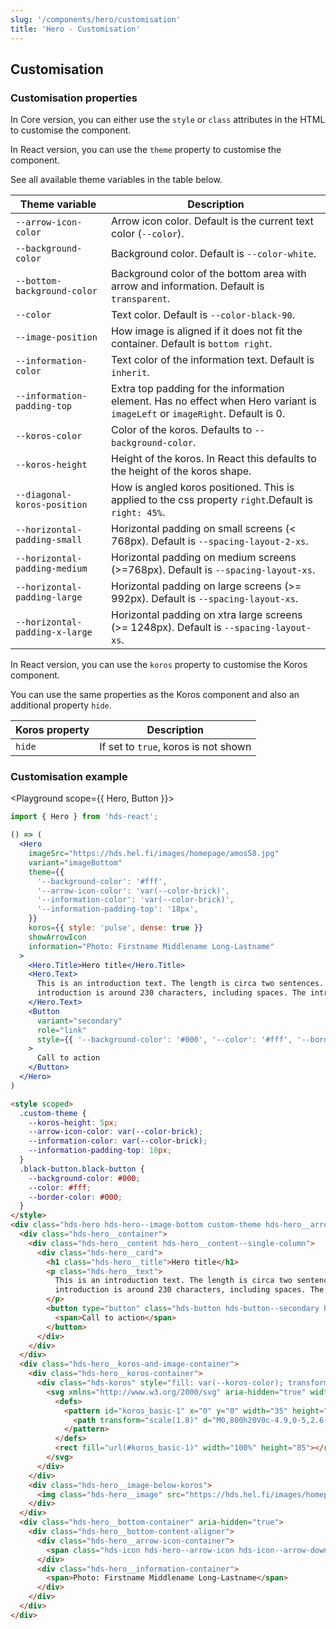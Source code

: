 ```yaml
---
slug: '/components/hero/customisation'
title: 'Hero - Customisation'
---
```




## Customisation

### Customisation properties

In Core version, you can either use the `style` or `class` attributes in the HTML to customise the component.

In React version, you can use the `theme` property to customise the component.

See all available theme variables in the table below.

| Theme variable                 | Description                                                                                                                  |
| ------------------------------ | ---------------------------------------------------------------------------------------------------------------------------- |
| `--arrow-icon-color`           | Arrow icon color. Default is the current text color (`--color`).                                                             |
| `--background-color`           | Background color. Default is `--color-white`.                                                                                |
| `--bottom-background-color`    | Background color of the bottom area with arrow and information. Default is `transparent`.                                    |
| `--color`                      | Text color. Default is `--color-black-90`.                                                                                   |
| `--image-position`             | How image is aligned if it does not fit the container. Default is `bottom right`.                                            |
| `--information-color`          | Text color of the information text. Default is `inherit`.                                                                    |
| `--information-padding-top`    | Extra top padding for the information element. Has no effect when Hero variant is `imageLeft` or `imageRight`. Default is 0. |
| `--koros-color`                | Color of the koros. Defaults to `--background-color`.                                                                        |
| `--koros-height`               | Height of the koros. In React this defaults to the height of the koros shape.                                                |
| `--diagonal-koros-position`    | How is angled koros positioned. This is applied to the css property `right`.Default is `right: 45%`.                         |
| `--horizontal-padding-small`   | Horizontal padding on small screens (< 768px). Default is `--spacing-layout-2-xs`.                                           |
| `--horizontal-padding-medium`  | Horizontal padding on medium screens (>=768px). Default is `--spacing-layout-xs`.                                            |
| `--horizontal-padding-large`   | Horizontal padding on large screens (>= 992px). Default is `--spacing-layout-xs`.                                            |
| `--horizontal-padding-x-large` | Horizontal padding on xtra large screens (>= 1248px). Default is `--spacing-layout-xs`.                                      |

In React version, you can use the `koros` property to customise the Koros component.

You can use the same properties as the <Link href="/components/koros/customisation">Koros component</Link> and also an additional property `hide`.

| Koros property | Description                          |
| -------------- | ------------------------------------ |
| `hide`         | If set to `true`, koros is not shown |

### Customisation example

<Playground scope={{ Hero, Button }}>

```jsx
import { Hero } from 'hds-react';

() => (
  <Hero
    imageSrc="https://hds.hel.fi/images/homepage/amos58.jpg"
    variant="imageBottom"
    theme={{
      '--background-color': '#fff',
      '--arrow-icon-color': 'var(--color-brick)',
      '--information-color': 'var(--color-brick)',
      '--information-padding-top': '18px',
    }}
    koros={{ style: 'pulse', dense: true }}
    showArrowIcon
    information="Photo: Firstname Middlename Long-Lastname"
  >
    <Hero.Title>Hero title</Hero.Title>
    <Hero.Text>
      This is an introduction text. The length is circa two sentences. The suitable total length of the title and
      introduction is around 230 characters, including spaces. The intro ends with a period.
    </Hero.Text>
    <Button
      variant="secondary"
      role="link"
      style={{ '--background-color': '#000', '--color': '#fff', '--border-color': '#000' }}
    >
      Call to action
    </Button>
  </Hero>
)
```

```html
<style scoped>
  .custom-theme {
    --koros-height: 5px;
    --arrow-icon-color: var(--color-brick);
    --information-color: var(--color-brick);
    --information-padding-top: 18px;
  }
  .black-button.black-button {
    --background-color: #000;
    --color: #fff;
    --border-color: #000;
  }
</style>
<div class="hds-hero hds-hero--image-bottom custom-theme hds-hero__arrow-icon-spacing-after">
  <div class="hds-hero__container">
    <div class="hds-hero__content hds-hero__content--single-column">
      <div class="hds-hero__card">
        <h1 class="hds-hero__title">Hero title</h1>
        <p class="hds-hero__text">
          This is an introduction text. The length is circa two sentences. The suitable total length of the title and
          introduction is around 230 characters, including spaces. The intro ends with a period.
        </p>
        <button type="button" class="hds-button hds-button--secondary hds-button--theme-black black-button" role="link">
          <span>Call to action</span>
        </button>
      </div>
    </div>
  </div>
  <div class="hds-hero__koros-and-image-container">
    <div class="hds-hero__koros-container">
      <div class="hds-koros" style="fill: var(--koros-color); transform: scaleY(-1);">
        <svg xmlns="http://www.w3.org/2000/svg" aria-hidden="true" width="100%" height="85">
          <defs>
            <pattern id="koros_basic-1" x="0" y="0" width="35" height="85" patternUnits="userSpaceOnUse">
              <path transform="scale(1.8)" d="M0,800h20V0c-4.9,0-5,2.6-9.9,2.6S5,0,0,0V800z"></path>
            </pattern>
          </defs>
          <rect fill="url(#koros_basic-1)" width="100%" height="85"></rect>
        </svg>
      </div>
    </div>
    <div class="hds-hero__image-below-koros">
      <img class="hds-hero__image" src="https://hds.hel.fi/images/homepage/amos58.jpg" aria-hidden="true" alt="" />
    </div>
  </div>
  <div class="hds-hero__bottom-container" aria-hidden="true">
    <div class="hds-hero__bottom-content-aligner">
      <div class="hds-hero__arrow-icon-container">
        <span class="hds-icon hds-hero--arrow-icon hds-icon--arrow-down" />
      </div>
      <div class="hds-hero__information-container">
        <span>Photo: Firstname Middlename Long-Lastname</span>
      </div>
    </div>
  </div>
</div>
```

</Playground>

